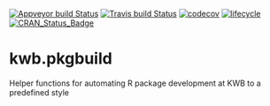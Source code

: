 [![Appveyor build Status](https://ci.appveyor.com/api/projects/status/fpwyt36kp3wfd4x4/branch/master?svg=true)](https://ci.appveyor.com/project/KWB-R/kwb-pkgbuild/branch/master)
[![Travis build Status](https://travis-ci.org/KWB-R/kwb.pkgbuild.svg?branch=master)](https://travis-ci.org/KWB-R/kwb.pkgbuild)
[![codecov](https://codecov.io/github/KWB-R/kwb.pkgbuild/branch/master/graphs/badge.svg)](https://codecov.io/github/KWB-R/kwb.pkgbuild)
[![lifecycle](https://img.shields.io/badge/lifecycle-experimental-orange.svg)](https://www.tidyverse.org/lifecycle/#experimental)
[![CRAN_Status_Badge](https://www.r-pkg.org/badges/version/kwb.pkgbuild)](https://cran.r-project.org/package=kwb.pkgbuild)

# kwb.pkgbuild

Helper functions for automating R package development at KWB to a predefined style 
